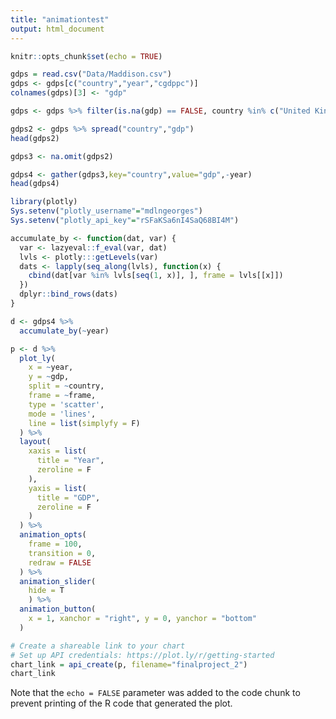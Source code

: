 ```yaml
---
title: "animationtest"
output: html_document
---
```



```r
knitr::opts_chunk$set(echo = TRUE)
```

```r
gdps = read.csv("Data/Maddison.csv")
gdps <- gdps[c("country","year","cgdppc")]
colnames(gdps)[3] <- "gdp"

gdps <- gdps %>% filter(is.na(gdp) == FALSE, country %in% c("United Kingdom","India","Germany","France","China"))

```


```r
gdps2 <- gdps %>% spread("country","gdp")
head(gdps2)
```


```r
gdps3 <- na.omit(gdps2)
```

```r

gdps4 <- gather(gdps3,key="country",value="gdp",-year)
head(gdps4)
```


```r
library(plotly)
Sys.setenv("plotly_username"="mdlngeorges")
Sys.setenv("plotly_api_key"="rSFaKSa6nI4SaQ68BI4M")

accumulate_by <- function(dat, var) {
  var <- lazyeval::f_eval(var, dat)
  lvls <- plotly:::getLevels(var)
  dats <- lapply(seq_along(lvls), function(x) {
    cbind(dat[var %in% lvls[seq(1, x)], ], frame = lvls[[x]])
  })
  dplyr::bind_rows(dats)
}

d <- gdps4 %>%
  accumulate_by(~year)

p <- d %>%
  plot_ly(
    x = ~year, 
    y = ~gdp,
    split = ~country,
    frame = ~frame, 
    type = 'scatter',
    mode = 'lines', 
    line = list(simplyfy = F)
  ) %>% 
  layout(
    xaxis = list(
      title = "Year",
      zeroline = F
    ),
    yaxis = list(
      title = "GDP",
      zeroline = F
    )
  ) %>% 
  animation_opts(
    frame = 100, 
    transition = 0, 
    redraw = FALSE
  ) %>%
  animation_slider(
    hide = T
    ) %>%
  animation_button(
    x = 1, xanchor = "right", y = 0, yanchor = "bottom"
  )

# Create a shareable link to your chart
# Set up API credentials: https://plot.ly/r/getting-started
chart_link = api_create(p, filename="finalproject_2")
chart_link
```

Note that the `echo = FALSE` parameter was added to the code chunk to prevent printing of the R code that generated the plot.

